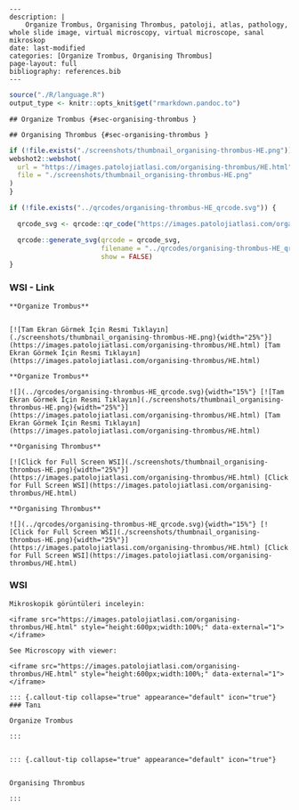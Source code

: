 ```comment
---
description: |
    Organize Trombus, Organising Thrombus, patoloji, atlas, pathology, whole slide image, virtual microscopy, virtual microscope, sanal mikroskop
date: last-modified
categories: [Organize Trombus, Organising Thrombus]
page-layout: full
bibliography: references.bib
---
```



```r
source("./R/language.R")
output_type <- knitr::opts_knit$get("rmarkdown.pandoc.to")
```


```asis
## Organize Trombus {#sec-organising-thrombus }
```


```asis
## Organising Thrombus {#sec-organising-thrombus }
```






```r
if (!file.exists("./screenshots/thumbnail_organising-thrombus-HE.png")) {
webshot2::webshot(
  url = "https://images.patolojiatlasi.com/organising-thrombus/HE.html",
  file = "./screenshots/thumbnail_organising-thrombus-HE.png"
)
}
```



```r
if (!file.exists("../qrcodes/organising-thrombus-HE_qrcode.svg")) {

  qrcode_svg <- qrcode::qr_code("https://images.patolojiatlasi.com/organising-thrombus/HE.html")

  qrcode::generate_svg(qrcode = qrcode_svg,
                       filename = "../qrcodes/organising-thrombus-HE_qrcode.svg",
                       show = FALSE)
}
```




::::: panel-tabset


### WSI - Link



:::: {.content-hidden when-format="pdf"}


```asis

**Organize Trombus**


[![Tam Ekran Görmek İçin Resmi Tıklayın](./screenshots/thumbnail_organising-thrombus-HE.png){width="25%"}](https://images.patolojiatlasi.com/organising-thrombus/HE.html) [Tam Ekran Görmek İçin Resmi Tıklayın](https://images.patolojiatlasi.com/organising-thrombus/HE.html)

```

::::


:::: {.content-visible when-format="pdf"}

```asis

**Organize Trombus**

![](../qrcodes/organising-thrombus-HE_qrcode.svg){width="15%"} [![Tam Ekran Görmek İçin Resmi Tıklayın](./screenshots/thumbnail_organising-thrombus-HE.png){width="25%"}](https://images.patolojiatlasi.com/organising-thrombus/HE.html) [Tam Ekran Görmek İçin Resmi Tıklayın](https://images.patolojiatlasi.com/organising-thrombus/HE.html)

```



::::




:::: {.content-hidden when-format="pdf"}


```asis

**Organising Thrombus**

[![Click for Full Screen WSI](./screenshots/thumbnail_organising-thrombus-HE.png){width="25%"}](https://images.patolojiatlasi.com/organising-thrombus/HE.html) [Click for Full Screen WSI](https://images.patolojiatlasi.com/organising-thrombus/HE.html)

```

::::


:::: {.content-visible when-format="pdf"}

```asis

**Organising Thrombus**

![](../qrcodes/organising-thrombus-HE_qrcode.svg){width="15%"} [![Click for Full Screen WSI](./screenshots/thumbnail_organising-thrombus-HE.png){width="25%"}](https://images.patolojiatlasi.com/organising-thrombus/HE.html) [Click for Full Screen WSI](https://images.patolojiatlasi.com/organising-thrombus/HE.html)

```


::::


### WSI 


```asis
Mikroskopik görüntüleri inceleyin:

<iframe src="https://images.patolojiatlasi.com/organising-thrombus/HE.html" style="height:600px;width:100%;" data-external="1"></iframe>

```





```asis

See Microscopy with viewer:

<iframe src="https://images.patolojiatlasi.com/organising-thrombus/HE.html" style="height:600px;width:100%;" data-external="1"></iframe>

```








```asis


::: {.callout-tip collapse="true" appearance="default" icon="true"}
### Tanı

Organize Trombus

:::


```


```asis


::: {.callout-tip collapse="true" appearance="default" icon="true"}


Organising Thrombus

:::

```





:::::














